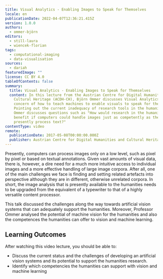 ```yaml
---
title: Visual Analytics - Enabling Images to Speak for Themselves
locale: en
publicationDate: 2022-04-07T12:36:21.415Z
version: 1.0.0
authors:
  - ommer-björn
editors:
  - still-laura
  - wiencek-florian
tags:
  - computational-imaging
  - data-visualisation
sources:
  - dariah
featuredImage: ""
license: CC BY 4.0
tableOfContents: false
summary:
  title: Visual Analytics - Enabling Images to Speak for Themselves
  content: In this lecture from the Austrian Centre for Digital Humanities and
    Cultural Heritage (ACDH-CH), Björn Ommer discusses Visual Analytics's
    concern of how to teach machines to enable visuals to speak for themselves.
    Pointing out the current inadequacy of research tools in the humanities,
    Ommer discusses questions such as "How would research in the humanities
    benefit if computers could handle images just as competently as they
    presently process text?"
contentType: video
remote:
  publicationDate: 2017-05-08T00:00:00.000Z
  publisher: Austrian Centre for Digital Humanities and Cultural Heritage (ACDH-CH)
---
```

Presently, computers can process images only on a low level, such as pixel by pixel or based on textual annotations. Given vast amounts of visual data, there is, however, a dire need for a much more intuitive access to individual images and a more effective handling of large image corpora. After all, one of the main challenges we face is finding and setting related artefacts into perspective although they are in different, otherwise unrelated corpora. In short, the image analysis that is presently available to the humanities needs to be upgraded from the equivalent of a typewriter to that of a highly versatile content processor.

This talk discussed the challenges along the way towards artificial vision systems that can adequately support the humanities. Moreover, Professor Ommer analysed the potential of machine vision for the humanities and also the competences the humanities can offer to vision and machine learning.

## Learning Outcomes

After watching this video lecture, you should be able to:

* Discuss the current status and the challenges of developing an artificial vision systems and its potential to support the humanities research.
* Identify which competencies the humanities can support with vision and machine learning

<VideoCard provider="youtube" id="AlOWZjD0vaA" title="Visual Analytics: Enabling Images to Speak for Themselves" subtitle="Click here to view" image="images/acdh-ch-video.png" />
